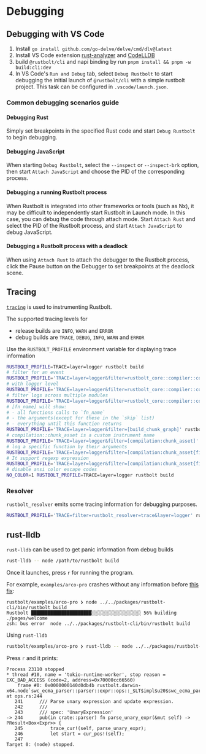 # Debugging

## Debugging with VS Code

1. Install `go install github.com/go-delve/delve/cmd/dlv@latest`
2. Install VS Code extension [rust-analyzer](https://marketplace.visualstudio.com/items?itemName=rust-lang.rust-analyzer) and [CodeLLDB](https://marketplace.visualstudio.com/items?itemName=vadimcn.vscode-lldb)
3. build `@rustbolt/cli` and napi binding by run `pnpm install && pnpm -w build:cli:dev`
4. In VS Code's `Run and Debug` tab, select `Debug Rustbolt` to start debugging the initial launch of `@rustbolt/cli` with a simple rustbolt project. This task can be configured in `.vscode/launch.json`.

### Common debugging scenarios guide

#### Debugging Rust

Simply set breakpoints in the specified Rust code and start `Debug Rustbolt` to begin debugging.

#### Debugging JavaScript

When starting `Debug Rustbolt`, select the `--inspect` or `--inspect-brk` option, then start `Attach JavaScript` and choose the PID of the corresponding process.

#### Debugging a running Rustbolt process

When Rustbolt is integrated into other frameworks or tools (such as Nx), it may be difficult to independently start Rustbolt in Launch mode. In this case, you can debug the code through attach mode. Start `Attach Rust` and select the PID of the Rustbolt process, and start `Attach JavaScript` to debug JavaScript.

#### Debugging a Rustbolt process with a deadlock

When using `Attach Rust` to attach the debugger to the Rustbolt process, click the Pause button on the Debugger to set breakpoints at the deadlock scene.

## Tracing

[`tracing`](https://crates.io/crates/tracing) is used to instrumenting Rustbolt.

The supported tracing levels for

- release builds are `INFO`, `WARN` and `ERROR`
- debug builds are `TRACE`, `DEBUG`, `INFO`, `WARN` and `ERROR`

Use the `RUSTBOLT_PROFILE` environment variable for displaying trace information

```bash
RUSTBOLT_PROFILE=TRACE=layer=logger rustbolt build
# filter for an event
RUSTBOLT_PROFILE='TRACE=layer=logger&filter=rustbolt_core::compiler::compilation' rustbolt build
# with logger level
RUSTBOLT_PROFILE='TRACE=layer=logger&filter=rustbolt_core::compiler::compilation=info' rustbolt build
# filter logs across multiple modules
RUSTBOLT_PROFILE='TRACE=layer=logger&filter=rustbolt_core::compiler::compilation,rustbolt_core::build_chunk_graph::code_splitter' rustbolt build
# [fn_name] will show:
# - all functions calls to `fn_name`
# - the arguments(except for these in the `skip` list)
# - everything until this function returns
RUSTBOLT_PROFILE='TRACE=layer=logger&filter=[build_chunk_graph]' rustbolt build
# compilation::chunk_asset is a custom instrument name
RUSTBOLT_PROFILE='TRACE=layer=logger&filter=[compilation:chunk_asset]' rustbolt build
# log a specific function by their arguments
RUSTBOLT_PROFILE='TRACE=layer=logger&filter=[compilation:chunk_asset{filename="main\.js"}]' rustbolt build
# It support regexp expression
RUSTBOLT_PROFILE='TRACE=layer=logger&filter=[compilation:chunk_asset{filename=".*\.js"}]' rustbolt build
# disable ansi color escape codes
NO_COLOR=1 RUSTBOLT_PROFILE=TRACE=layer=logger rustbolt build
```

### Resolver

`rustbolt_resolver` emits some tracing information for debugging purposes.

```bash
RUSTBOLT_PROFILE='TRACE=filter=rustbolt_resolver=trace&layer=logger' rustbolt build
```

## rust-lldb

`rust-lldb` can be used to get panic information from debug builds

```bash
rust-lldb -- node /path/to/rustbolt build
```

Once it launches, press `r` for running the program.

For example, `examples/arco-pro` crashes without any information before [this fix](https://github.com/khulnasoft/rustbolt/pull/3195/files):

```
rustbolt/examples/arco-pro ❯ node ../../packages/rustbolt-cli/bin/rustbolt build
Rustbolt ██████████████████████░░░░░░░░░░░░░░░░░░ 56% building ./pages/welcome
zsh: bus error  node ../../packages/rustbolt-cli/bin/rustbolt build
```

Using `rust-lldb`

```bash
rustbolt/examples/arco-pro ❯ rust-lldb -- node ../../packages/rustbolt-cli/bin/rustbolt build
```

Press `r` and it prints:

```
Process 23110 stopped
* thread #10, name = 'tokio-runtime-worker', stop reason = EXC_BAD_ACCESS (code=2, address=0x70000cc66560)
    frame #0: 0x0000000140d0db4b rustbolt.darwin-x64.node`swc_ecma_parser::parser::expr::ops::_$LT$impl$u20$swc_ecma_parser..parser..Parser$LT$I$GT$$GT$::parse_unary_expr::h29f49330a806839c(self=0x0000000000000000) at ops.rs:244
   241 	    /// Parse unary expression and update expression.
   242 	    ///
   243 	    /// spec: 'UnaryExpression'
-> 244 	    pub(in crate::parser) fn parse_unary_expr(&mut self) -> PResult<Box<Expr>> {
   245 	        trace_cur!(self, parse_unary_expr);
   246 	        let start = cur_pos!(self);
   247
Target 0: (node) stopped.
```
